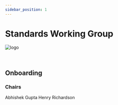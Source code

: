 ```yaml
---
sidebar_position: 1
---
```



# Standards Working Group

<div class="intro-logo">
  <img src="/img/logo.svg" alt="logo" />
</div>
<br />
<br />

## Onboarding


### Chairs

<TeamMembers>
  <TeamMember
    role="Responsible AI"
    company="BCG"
    github="atg-abhishek"
    twitter="atg_abhishek"
    linkedin="abhishekguptamcgill"
  >
    Abhishek Gupta
  </TeamMember>
  <TeamMember role="Senior Analyst" company="WattTime" github="Henry-WattTime">
    Henry Richardson
  </TeamMember>
</TeamMembers>
